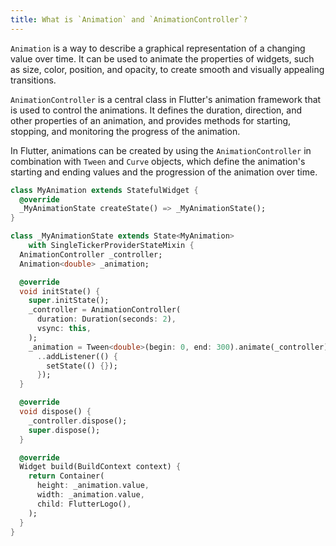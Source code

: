 ```yaml
---
title: What is `Animation` and `AnimationController`?
---
```


`Animation` is a way to describe a graphical representation of a changing value over time. It can be used to animate the properties of widgets, such as size, color, position, and opacity, to create smooth and visually appealing transitions.

`AnimationController` is a central class in Flutter's animation framework that is used to control the animations. It defines the duration, direction, and other properties of an animation, and provides methods for starting, stopping, and monitoring the progress of the animation.

In Flutter, animations can be created by using the `AnimationController` in combination with `Tween` and `Curve` objects, which define the animation's starting and ending values and the progression of the animation over time.

```dart
class MyAnimation extends StatefulWidget {
  @override
  _MyAnimationState createState() => _MyAnimationState();
}

class _MyAnimationState extends State<MyAnimation>
    with SingleTickerProviderStateMixin {
  AnimationController _controller;
  Animation<double> _animation;

  @override
  void initState() {
    super.initState();
    _controller = AnimationController(
      duration: Duration(seconds: 2),
      vsync: this,
    );
    _animation = Tween<double>(begin: 0, end: 300).animate(_controller)
      ..addListener(() {
        setState(() {});
      });
  }

  @override
  void dispose() {
    _controller.dispose();
    super.dispose();
  }

  @override
  Widget build(BuildContext context) {
    return Container(
      height: _animation.value,
      width: _animation.value,
      child: FlutterLogo(),
    );
  }
}
```
